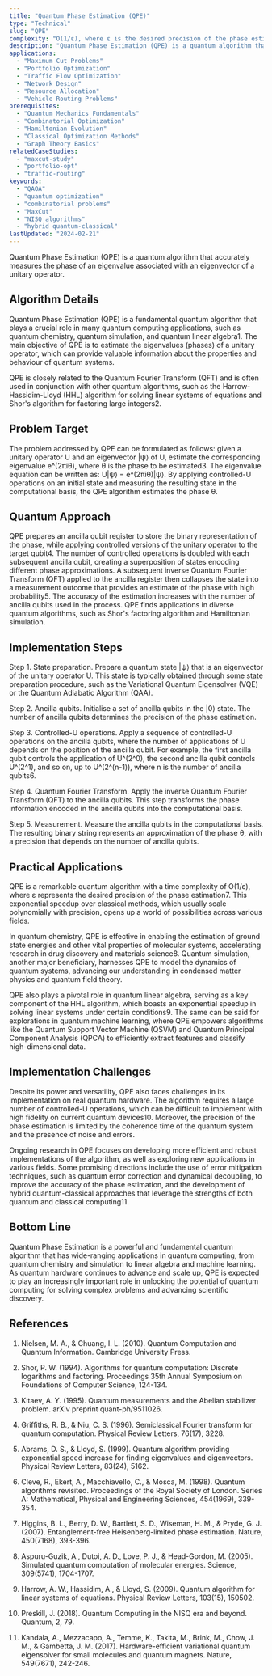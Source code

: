 ```yaml
---
title: "Quantum Phase Estimation (QPE)"
type: "Technical"
slug: "QPE"
complexity: "O(1/ε), where ε is the desired precision of the phase estimation."
description: "Quantum Phase Estimation (QPE) is a quantum algorithm that accurately measures the phase of an eigenvalue associated with an eigenvector of a unitary operator."
applications:
  - "Maximum Cut Problems"
  - "Portfolio Optimization"
  - "Traffic Flow Optimization"
  - "Network Design"
  - "Resource Allocation"
  - "Vehicle Routing Problems"
prerequisites:
  - "Quantum Mechanics Fundamentals"
  - "Combinatorial Optimization"
  - "Hamiltonian Evolution"
  - "Classical Optimization Methods"
  - "Graph Theory Basics"
relatedCaseStudies:
  - "maxcut-study"
  - "portfolio-opt"
  - "traffic-routing"
keywords:
  - "QAOA"
  - "quantum optimization"
  - "combinatorial problems"
  - "MaxCut"
  - "NISQ algorithms"
  - "hybrid quantum-classical"
lastUpdated: "2024-02-21"
---
```


Quantum Phase Estimation (QPE) is a quantum algorithm that accurately measures the phase of an eigenvalue associated with an eigenvector of a unitary operator.

## Algorithm Details

Quantum Phase Estimation (QPE) is a fundamental quantum algorithm that plays a crucial role in many quantum computing applications, such as quantum chemistry, quantum simulation, and quantum linear algebra1. The main objective of QPE is to estimate the eigenvalues (phases) of a unitary operator, which can provide valuable information about the properties and behaviour of quantum systems.

QPE is closely related to the Quantum Fourier Transform (QFT) and is often used in conjunction with other quantum algorithms, such as the Harrow-Hassidim-Lloyd (HHL) algorithm for solving linear systems of equations and Shor's algorithm for factoring large integers2.

## Problem Target

The problem addressed by QPE can be formulated as follows: given a unitary operator U and an eigenvector |ψ⟩ of U, estimate the corresponding eigenvalue e^(2πiθ), where θ is the phase to be estimated3. The eigenvalue equation can be written as: U|ψ⟩ = e^(2πiθ)|ψ⟩. By applying controlled-U operations on an initial state and measuring the resulting state in the computational basis, the QPE algorithm estimates the phase θ.

## Quantum Approach

QPE prepares an ancilla qubit register to store the binary representation of the phase, while applying controlled versions of the unitary operator to the target qubit4. The number of controlled operations is doubled with each subsequent ancilla qubit, creating a superposition of states encoding different phase approximations. A subsequent inverse Quantum Fourier Transform (QFT) applied to the ancilla register then collapses the state into a measurement outcome that provides an estimate of the phase with high probability5. The accuracy of the estimation increases with the number of ancilla qubits used in the process. QPE finds applications in diverse quantum algorithms, such as Shor's factoring algorithm and Hamiltonian simulation.

## Implementation Steps

Step 1. State preparation. Prepare a quantum state |ψ⟩ that is an eigenvector of the unitary operator U. This state is typically obtained through some state preparation procedure, such as the Variational Quantum Eigensolver (VQE) or the Quantum Adiabatic Algorithm (QAA).

Step 2. Ancilla qubits. Initialise a set of ancilla qubits in the |0⟩ state. The number of ancilla qubits determines the precision of the phase estimation.

Step 3. Controlled-U operations. Apply a sequence of controlled-U operations on the ancilla qubits, where the number of applications of U depends on the position of the ancilla qubit. For example, the first ancilla qubit controls the application of U^(2^0), the second ancilla qubit controls U^(2^1), and so on, up to U^(2^(n-1)), where n is the number of ancilla qubits6.

Step 4. Quantum Fourier Transform. Apply the inverse Quantum Fourier Transform (QFT) to the ancilla qubits. This step transforms the phase information encoded in the ancilla qubits into the computational basis.

Step 5. Measurement. Measure the ancilla qubits in the computational basis. The resulting binary string represents an approximation of the phase θ, with a precision that depends on the number of ancilla qubits.

## Practical Applications

QPE is a remarkable quantum algorithm with a time complexity of O(1/ε), where ε represents the desired precision of the phase estimation7. This exponential speedup over classical methods, which usually scale polynomially with precision, opens up a world of possibilities across various fields.

In quantum chemistry, QPE is effective in enabling the estimation of ground state energies and other vital properties of molecular systems, accelerating research in drug discovery and materials science8. Quantum simulation, another major beneficiary, harnesses QPE to model the dynamics of quantum systems, advancing our understanding in condensed matter physics and quantum field theory.

QPE also plays a pivotal role in quantum linear algebra, serving as a key component of the HHL algorithm, which boasts an exponential speedup in solving linear systems under certain conditions9. The same can be said for explorations in quantum machine learning, where QPE empowers algorithms like the Quantum Support Vector Machine (QSVM) and Quantum Principal Component Analysis (QPCA) to efficiently extract features and classify high-dimensional data.

## Implementation Challenges

Despite its power and versatility, QPE also faces challenges in its implementation on real quantum hardware. The algorithm requires a large number of controlled-U operations, which can be difficult to implement with high fidelity on current quantum devices10. Moreover, the precision of the phase estimation is limited by the coherence time of the quantum system and the presence of noise and errors.

Ongoing research in QPE focuses on developing more efficient and robust implementations of the algorithm, as well as exploring new applications in various fields. Some promising directions include the use of error mitigation techniques, such as quantum error correction and dynamical decoupling, to improve the accuracy of the phase estimation, and the development of hybrid quantum-classical approaches that leverage the strengths of both quantum and classical computing11.

## Bottom Line

Quantum Phase Estimation is a powerful and fundamental quantum algorithm that has wide-ranging applications in quantum computing, from quantum chemistry and simulation to linear algebra and machine learning. As quantum hardware continues to advance and scale up, QPE is expected to play an increasingly important role in unlocking the potential of quantum computing for solving complex problems and advancing scientific discovery.

## References

1. Nielsen, M. A., & Chuang, I. L. (2010). Quantum Computation and Quantum Information. Cambridge University Press.

2. Shor, P. W. (1994). Algorithms for quantum computation: Discrete logarithms and factoring. Proceedings 35th Annual Symposium on Foundations of Computer Science, 124-134.

3. Kitaev, A. Y. (1995). Quantum measurements and the Abelian stabilizer problem. arXiv preprint quant-ph/9511026.

4. Griffiths, R. B., & Niu, C. S. (1996). Semiclassical Fourier transform for quantum computation. Physical Review Letters, 76(17), 3228.

5. Abrams, D. S., & Lloyd, S. (1999). Quantum algorithm providing exponential speed increase for finding eigenvalues and eigenvectors. Physical Review Letters, 83(24), 5162.

6. Cleve, R., Ekert, A., Macchiavello, C., & Mosca, M. (1998). Quantum algorithms revisited. Proceedings of the Royal Society of London. Series A: Mathematical, Physical and Engineering Sciences, 454(1969), 339-354.

7. Higgins, B. L., Berry, D. W., Bartlett, S. D., Wiseman, H. M., & Pryde, G. J. (2007). Entanglement-free Heisenberg-limited phase estimation. Nature, 450(7168), 393-396.

8. Aspuru-Guzik, A., Dutoi, A. D., Love, P. J., & Head-Gordon, M. (2005). Simulated quantum computation of molecular energies. Science, 309(5741), 1704-1707.

9. Harrow, A. W., Hassidim, A., & Lloyd, S. (2009). Quantum algorithm for linear systems of equations. Physical Review Letters, 103(15), 150502.

10. Preskill, J. (2018). Quantum Computing in the NISQ era and beyond. Quantum, 2, 79.

11. Kandala, A., Mezzacapo, A., Temme, K., Takita, M., Brink, M., Chow, J. M., & Gambetta, J. M. (2017). Hardware-efficient variational quantum eigensolver for small molecules and quantum magnets. Nature, 549(7671), 242-246.